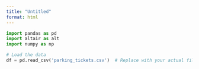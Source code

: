```yaml
---
title: "Untitled"
format: html
---
```



```python
import pandas as pd
import altair as alt
import numpy as np

# Load the data
df = pd.read_csv('parking_tickets.csv')  # Replace with your actual file path
```